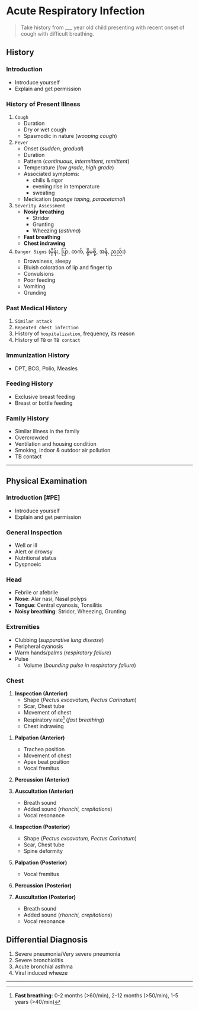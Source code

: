 # Acute Respiratory Infection

> Take history from \_\_\_ year old child presenting with recent onset of cough with difficult breathing.

## History


<Steps>

### Introduction

- Introduce yourself
- Explain and get permission

### History of Present Illness

1. `Cough`
   - Duration
   - Dry or wet cough
   - Spasmodic in nature (_wooping cough_)
1. `Fever`
   - Onset (_sudden, gradual_)
   - Duration
   - Pattern (_continuous, intermittent, remittent_)
   - Temperature (_low grade, high grade_)
   - Associated symptoms:
     - chills & rigor
     - evening rise in temperature
     - sweating
   - Medication (_sponge taping, paracetamol_)
1. `Severity Assessment`
   - **Nosiy breathing**
     - Stridor
     - Grunting
     - Wheezing (_asthma_)
   - **Fast breathing**
   - **Chest indrawing**
1. `Danger Signs` (မှိန်း, ပြာ, တက်, နို့မစို့, အန်, ညည်း)
   - Drowsiness, sleepy
   - Bluish coloration of lip and finger tip
   - Convulsions
   - Poor feeding
   - Vomiting
   - Grunding

### Past Medical History

1. `Similar attack`
1. `Repeated chest infection`
1. History of `hospitalization`, frequency, its reason
1. History of `TB` or `TB contact`

### Immunization History

- DPT, BCG, Polio, Measles

### Feeding History

- Exclusive breast feeding
- Breast or bottle feeding

### Family History

- Similar illness in the family
- Overcrowded
- Ventilation and housing condition
- Smoking, indoor & outdoor air pollution
- TB contact

</Steps>

---

## Physical Examination

<Steps>

### Introduction [#PE]

- Introduce yourself
- Explain and get permission

### General Inspection

- Well or ill
- Alert or drowsy
- Nutritional status
- Dyspnoeic

### Head

- Febrile or afebrile
- **Nose**: Alar nasi, Nasal polyps
- **Tongue**: Central cyanosis, Tonsilitis
- **Noisy breathing**: Stridor, Wheezing, Grunting

### Extremities

- Clubbing (_suppurative lung disease_)
- Peripheral cyanosis
- Warm hands/palms (_respiratory failure_)
- Pulse
  - Volume (_bounding pulse in respiratory failure_)

### Chest

1. **Inspection (Anterior)**
   - Shape (_Pectus excavatum, Pectus Carinatum_)
   - Scar, Chest tube
   - Movement of chest
   - Respiratory rate[^1] (_fast breathing_)
   - Chest indrawing

[^1]: **Fast breathing**: 0-2 months (>60/min), 2-12 months (>50/min), 1-5 years (>40/min)

1. **Palpation (Anterior)**

   - Trachea position
   - Movement of chest
   - Apex beat position
   - Vocal fremitus

1. **Percussion (Anterior)**

1. **Auscultation (Anterior)**

   - Breath sound
   - Added sound (_rhonchi, crepitations_)
   - Vocal resonance

1. **Inspection (Posterior)**

   - Shape (_Pectus excavatum, Pectus Carinatum_)
   - Scar, Chest tube
   - Spine deformity

1. **Palpation (Posterior)**

   - Vocal fremitus

1. **Percussion (Posterior)**

1. **Auscultation (Posterior)**

   - Breath sound
   - Added sound (_rhonchi, crepitations_)
   - Vocal resonance

</Steps>

## Differential Diagnosis

1. Severe pneumonia/Very severe pneumonia
1. Severe bronchiolitis
1. Acute bronchial asthma
1. Viral induced wheeze

---
